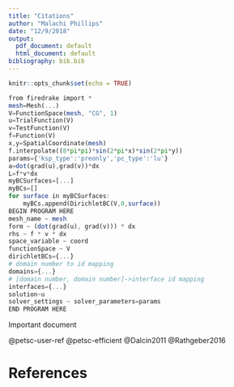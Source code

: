 ---
title: "Citations"
author: "Malachi Phillips"
date: "12/9/2018"
output:
  pdf_document: default
  html_document: default
bibliography: bib.bib
---

```{r setup, include=FALSE}
knitr::opts_chunk$set(echo = TRUE)
```

```{octave, eval=FALSE}
from firedrake import *
mesh=Mesh(...)
V=FunctionSpace(mesh, "CG", 1)
u=TrialFunction(V)
v=TestFunction(V)
f=Function(V)
x,y=SpatialCoordinate(mesh)
f.interpolate((8*pi*pi)*sin(2*pi*x)*sin(2*pi*y))
params={'ksp_type':'preonly','pc_type':'lu'}
a=dot(grad(u),grad(v))*dx
L=f*v*dx
myBCSurfaces=[...]
myBCs=[]
for surface in myBCSurfaces:
    myBCs.append(DirichletBC(V,0,surface))
BEGIN PROGRAM HERE
mesh_name ~ mesh
form ~ (dot(grad(u), grad(v))) * dx
rhs ~ f * v * dx
space_variable ~ coord
functionSpace ~ V
dirichletBCs={...}
# domain number to id mapping
domains={...}
# [domain number, domain number]->interface id mapping
interfaces={...}
solution~u
solver_settings ~ solver_parameters=params
END PROGRAM HERE
```

Important document

@petsc-user-ref
@petsc-efficient
@Dalcin2011
@Rathgeber2016

# References